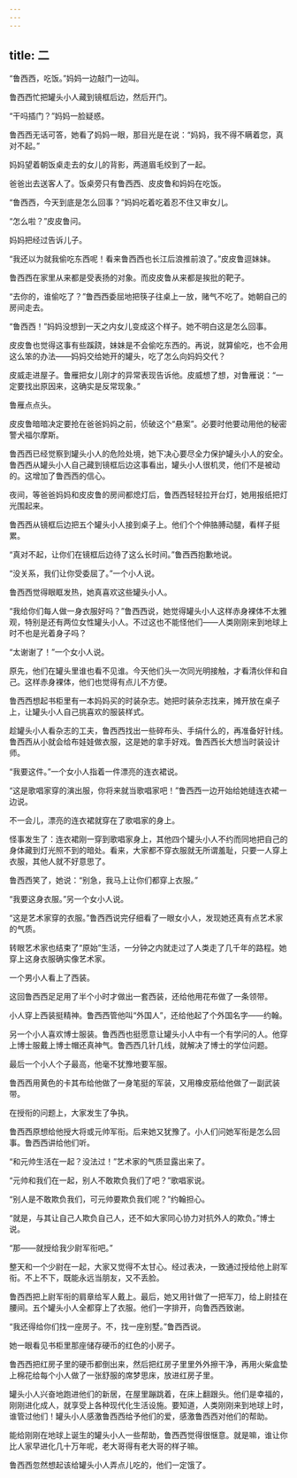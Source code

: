 ```yaml
---
---
---
```

title: 二
---




“鲁西西，吃饭。”妈妈一边敲门一边叫。

鲁西西忙把罐头小人藏到镜框后边，然后开门。

“干吗插门？”妈妈一脸疑惑。

鲁西西无话可答，她看了妈妈一眼，那目光是在说：“妈妈，我不得不瞒着您，真对不起。”

妈妈望着朝饭桌走去的女儿的背影，两道眉毛绞到了一起。

爸爸出去送客人了。饭桌旁只有鲁西西、皮皮鲁和妈妈在吃饭。

“鲁西西，今天到底是怎么回事？”妈妈吃着吃着忍不住又审女儿。

“怎么啦？”皮皮鲁问。

妈妈把经过告诉儿子。

“我还以为就我偷吃东西呢！看来鲁西西也长江后浪推前浪了。”皮皮鲁逗妹妹。

鲁西西在家里从来都是受表扬的对象。而皮皮鲁从来都是挨批的靶子。

“去你的，谁偷吃了？”鲁西西委屈地把筷子往桌上一放，赌气不吃了。她朝自己的房间走去。

“鲁西西！”妈妈没想到一天之内女儿变成这个样子。她不明白这是怎么回事。

皮皮鲁也觉得这事有些蹊跷，妹妹是不会偷吃东西的。再说，就算偷吃，也不会用这么笨的办法——妈妈交给她开的罐头，吃了怎么向妈妈交代？

皮威走进屋子。鲁雁把女儿刚才的异常表现告诉他。皮威想了想，对鲁雁说：“一定要找出原因来，这确实是反常现象。”

鲁雁点点头。

皮皮鲁暗暗决定要抢在爸爸妈妈之前，侦破这个“悬案”。必要时他要动用他的秘密警犬福尔摩斯。

鲁西西已经觉察到罐头小人的危险处境，她下决心要尽全力保护罐头小人的安全。鲁西西从罐头小人自己藏到镜框后边这事看出，罐头小人很机灵，他们不是被动的。这增加了鲁西西的信心。

夜间，等爸爸妈妈和皮皮鲁的房间都熄灯后，鲁西西轻轻拉开台灯，她用报纸把灯光围起来。

鲁西西从镜框后边把五个罐头小人接到桌子上。他们个个伸胳膊动腿，看样子挺累。

“真对不起，让你们在镜框后边待了这么长时间。”鲁西西抱歉地说。

“没关系，我们让你受委屈了。”一个小人说。

鲁西西觉得眼眶发热，她真喜欢这些罐头小人。

“我给你们每人做一身衣服好吗？”鲁西西说，她觉得罐头小人这样赤身裸体不太雅观，特别是还有两位女性罐头小人。不过这也不能怪他们——人类刚刚来到地球上时不也是光着身子吗？

“太谢谢了！”一个女小人说。

原先，他们在罐头里谁也看不见谁。今天他们头一次同光明接触，才看清伙伴和自己。这样赤身裸体，他们也觉得有点儿不方便。

鲁西西想起书柜里有一本妈妈买的时装杂志。她把时装杂志找来，摊开放在桌子上，让罐头小人自己挑喜欢的服装样式。

趁罐头小人看杂志的工夫，鲁西西找出一些碎布头、手绢什么的，再准备好针线。鲁西西从小就会给布娃娃做衣服，这是她的拿手好戏。鲁西西长大想当时装设计师。

“我要这件。”一个女小人指着一件漂亮的连衣裙说。

“这是歌唱家穿的演出服，你将来就当歌唱家吧！”鲁西西一边开始给她缝连衣裙一边说。

不一会儿，漂亮的连衣裙就穿在了歌唱家的身上。

怪事发生了：连衣裙刚一穿到歌唱家身上，其他四个罐头小人不约而同地把自己的身体藏到灯光照不到的暗处。看来，大家都不穿衣服就无所谓羞耻，只要一人穿上衣服，其他人就不好意思了。

鲁西西笑了，她说：“别急，我马上让你们都穿上衣服。”

“我要这身衣服。”另一个女小人说。

“这是艺术家穿的衣服。”鲁西西说完仔细看了一眼女小人，发现她还真有点艺术家的气质。

转眼艺术家也结束了“原始”生活，一分钟之内就走过了人类走了几千年的路程。她穿上这身衣服确实像艺术家。

一个男小人看上了西装。

这回鲁西西足足用了半个小时才做出一套西装，还给他用花布做了一条领带。

小人穿上西装挺精神。鲁西西管他叫“外国人”，还给他起了个外国名字——约翰。

另一个小人喜欢博士服装。鲁西西也挺愿意让罐头小人中有一个有学问的人。他穿上博士服戴上博士帽还真神气。鲁西西几针几线，就解决了博士的学位问题。

最后一个小人个子最高，他毫不犹豫地要军服。

鲁西西用黄色的卡其布给他做了一身笔挺的军装，又用橡皮筋给他做了一副武装带。





在授衔的问题上，大家发生了争执。

鲁西西原想给他授大将或元帅军衔。后来她又犹豫了。小人们问她军衔是怎么回事。鲁西西讲给他们听。

“和元帅生活在一起？没法过！”艺术家的气质显露出来了。

“元帅和我们在一起，别人不敢欺负我们了吧？”歌唱家说。

“别人是不敢欺负我们，可元帅要欺负我们呢？”约翰担心。

“就是，与其让自己人欺负自己人，还不如大家同心协力对抗外人的欺负。”博士说。

“那——就授给我少尉军衔吧。”

整天和一个少尉在一起，大家又觉得不太甘心。经过表决，一致通过授给他上尉军衔。不上不下，既能永远当朋友，又不丢脸。

鲁西西把上尉军衔的肩章给军人戴上。最后，她又用针做了一把军刀，给上尉挂在腰间。五个罐头小人全都穿上了衣服。他们一字排开，向鲁西西致谢。

“我还得给你们找一座房子。不，找一座别墅。”鲁西西说。

她一眼看见书柜里那座储存硬币的红色的小房子。

鲁西西把红房子里的硬币都倒出来，然后把红房子里里外外擦干净，再用火柴盒垫上棉花给每个小人做了一张舒服的席梦思床，放进红房子里。

罐头小人兴奋地跑进他们的新居，在屋里蹦跳着，在床上翻跟头。他们是幸福的，刚刚进化成人，就享受上各种现代化生活设施。要知道，人类刚刚来到地球上时，谁管过他们！罐头小人感激鲁西西给予他们的爱，感激鲁西西对他们的帮助。

能给刚刚在地球上诞生的罐头小人一些帮助，鲁西西觉得很惬意。就是嘛，谁让你比人家早进化几十万年呢，老大哥得有老大哥的样子嘛。

鲁西西忽然想起该给罐头小人弄点儿吃的，他们一定饿了。